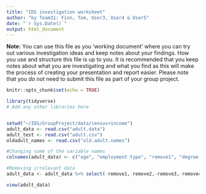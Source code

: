 ```yaml
---
title: "IDS investigation worksheet"
author: "by Team31: Finn, Tom, User3, User4 & User5"
date: "`r Sys.Date()`"
output: html_document
---
```


**Note:** You can use this file as you 'working document' where you can try out various investigation ideas and keep notes about your findings. How you use and structure this file is up to you. It is recommended that you keep notes about what you are investigating and what you find as this will make the process of creating your presentation and report easier. Please note that you _do not_ need to submit this file as part of your group project.



```r
knitr::opts_chunk$set(echo = TRUE)
```


```r
library(tidyverse)
# Add any other libraries here



```


```r
setwd("~/IDS/GroupProject/data/census+income")
adult_data <- read.csv("adult.data")
adult_test <- read.csv("adult.csv")
oldadult_names <- read.csv("old.adult.names")

#Changing some of the variable names 
colnames(adult_data) <- c("age", "employment type", "remove1", "degree type", "remove2", "marital status", "profession", "family-position", "race", "gender", "remove3", "remove4", "remove5", "nationality", "income")

#Removing irrelevant data
adult_data <- adult_data %>% select(-remove1,-remove2,-remove3,-remove4,-remove5)

view(adult_data)



```


